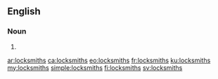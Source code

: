 ==English==

===Noun===
{{head|en|plural}}

# {{plural of|locksmith|lang=en}}

[[ar:locksmiths]]
[[ca:locksmiths]]
[[eo:locksmiths]]
[[fr:locksmiths]]
[[ku:locksmiths]]
[[my:locksmiths]]
[[simple:locksmiths]]
[[fi:locksmiths]]
[[sv:locksmiths]]